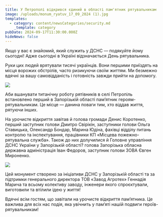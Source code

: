 ```yaml
---
title: У Петрополі відкрився єдиний в області пам'ятник рятувальникам
image: /uploads/monum_ryatuv_17_09_2024 (1).jpg
templates:
  - category: content/newsCategories/security.md
    _template: category
pubDate: 2024-09-17T11:30:00.000Z
hideNews: false
---
```


Якщо у вас є знайомий, який служить у ДСНС — подякуйте йому сьогодні! Адже сьогодні в Україні відзначається День рятувальника.

Руки цих людей врятували тисячі українців. Вони першими приїздять на місця ворожих обстрілів, часто ризикуючи своїм життям. Ми безмежно вдячні за вашу самовідданість і готовність завжди прийти на допомогу.

![](</uploads/monum_ryatuv_17_09_2024 (2).jpg>)

Аби вшанувати титанічну роботу рятівників в селі Петропіль встановлено перший в Запорізькій області пам’ятник героям-рятувальникам. Це місце — данина поваги тим, хто віддав життя, рятуючи інших.  

На урочисте відкриття завітав й голова громади Денис Коротенко, перший заступник голови Дмитро Свірікін, заступники голови Ольга Ставицька, Олександр Бондар, Марина Юдіна, фахівці відділу питань контролю та інспектування, працівники КП «Місцева пожежно-рятувальна служба». Також до них долучилися й Головне управління ДСНС України у Запорізькій області? голова Запорізька обласна державна адміністрація Іван Федоров, заступник голови ЗОВА Євген Мироненко. 

![](</uploads/monum_ryatuv_17_09_2024 (3).jpg>)

Цей монумент створено за ініціативи ДСНС у Запорізькій області та за підтримки генерального директора ТОВ «Завод Агротех» Геннадія Марича та всьому колективу заводу, інженери якого спроєктували, виготовили та втілили ідею у життя!

Вдячні всім гостям, що завітали на урочисте відкриття пам’ятника. Це важлива для всіх нас подія, яка увічнить у пам’яті нашій подвиги героїв-рятувальникам!
